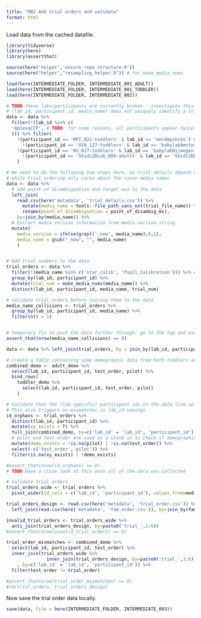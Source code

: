 ```yaml
---
title: "MB2 Add trial orders and validate"
format: html
---
```


Load data from the cached datafile. 

```r
library(tidyverse)
library(here)
library(assertthat)

source(here('helper','ensure_repo_structure.R'))
source(here("helper","resampling_helper.R")) # for make_media_nums
```

```r
load(here(INTERMEDIATE_FOLDER, INTERMEDIATE_001_ADULT))
load(here(INTERMEDIATE_FOLDER, INTERMEDIATE_001_TODDLER))
load(here(INTERMEDIATE_FOLDER, INTERMEDIATE_002))
```


```r
# TODO these labs/participants are currently broken - investigate this
# (lab_id, participant_id, media_name) does not uniquely identify a trial_number
data <- data %>% 
  filter(!(lab_id %in% c(
  'mpievaCCP', # TODO: for some reasons, all participants appear twice?
  ))) %>% filter(
    !(participant_id == 'MPI_022-toddlers' & lab_id == 'mecdmpihcbs') & # this participant has 6 fam trials (remove?)
      !(participant_id == 'UVA_127-toddlers' & lab_id == 'babylabAmsterdam') & # TODO: This participant appears twice, (wait, didn't we try to fix this?)
    !(participant_id == 'RU_017-toddlers' & lab_id == 'babylabNijmegen') & # duplicate
      !(participant_id == 'SkidLSDLab_009-adults' & lab_id == 'SkidLSDLab'), # has 10 trials?
    ) 

# We need to do the following two steps here, as trial_details depend on specific filenames, 
# while trial ordering only cares about the canon media names
data <- data %>%
  # add point of disambiguation and target aoi to the data
  left_join(
    read.csv(here('metadata', 'trial_details.csv')) %>%
      mutate(media_name = tools::file_path_sans_ext(trial_file_name)) %>%
      rename(point_of_disambiguation = point_of_disambig_ms), 
    by=join_by(media_name)) %>%
  # Extract media version information from media version string
  mutate( 
    media_version = ifelse(grepl('_new', media_name),0,1),
    media_name = gsub("_new", "", media_name)
    )


# Add trial numbers to the data
trial_orders <- data %>%
  filter(!(media_name %in% c('star_calib', 'Pupil_Calibration'))) %>% # remove calibration from numbering
  group_by(lab_id, participant_id) %>%
  mutate(trial_num = make_media_nums(media_name)) %>%
  distinct(lab_id, participant_id, media_name, trial_num)

# validate trial_orders before joining them to the data
media_name_collisions <- trial_orders %>% 
  group_by(lab_id, participant_id, media_name) %>% 
  filter(n() > 1)


# temporary fix to push the data further through: go to the top and exclude specific labs 
assert_that(nrow(media_name_collisions) == 0)

data <- data %>% left_join(trial_orders, by = join_by(lab_id, participant_id, media_name))

# create a table containing some demographic data from both toddlers and adults to perform integrity checks
combined_demo <- adult_demo %>%
  select(lab_id, participant_id, test_order, pilot) %>% 
  bind_rows(
    toddler_demo %>%
      select(lab_id, participant_id, test_order, pilot)
    )

# Validate that the (lab specific) participant ids in the data line up with the ids from the (lab specific) demographic files
# This also triggers on mismatches in lab_id namings
id_orphans <- trial_orders %>% 
  distinct(lab_id, participant_id) %>% 
  mutate(xy_exists = T) %>%
  full_join(combined_demo, by=c('lab_id' = 'lab_id', 'participant_id')) %>%
  # pilot and test order are used as a stand in to check if demographic data for this participant exists
  mutate(demo_exists = !is.na(pilot) | !is.na(test_order)) %>%
  select(-c('test_order','pilot')) %>% 
  filter(is.na(xy_exists) | !demo_exists)

#assert_that(nrow(id_orphans) == 0)
# TODO Have a close look at this once all of the data was collected

# Validate trial orders
trial_orders_wide <- trial_orders %>%
  pivot_wider(id_cols = c('lab_id', 'participant_id'), values_from=media_name, names_from=trial_num, names_prefix='trial_')

trial_orders_design <- read.csv(here('metadata', 'trial_order.csv')) %>% 
  left_join(read.csv(here('metadata', 'fam_order.csv')), by=join_by(fam_order))

invalid_trial_orders <- trial_orders_wide %>% 
  anti_join(trial_orders_design, by=paste0('trial_',1:6))
#assert_that(nrow(invalid_trial_orders) == 0)

trial_order_mismatches <- combined_demo %>%
  select(lab_id, participant_id, test_order) %>% 
  inner_join(trial_orders_wide %>% 
               inner_join(trial_orders_design, by=paste0('trial_',1:6)) # determine seen trials
    , by=c('lab_id' = 'lab_id', 'participant_id')) %>% 
  filter(test_order != trial_order)

#assert_that(nrow(trial_order_mismatches) == 0)
#rm(trial_orders, trial_orders_design)
```

Now save the trial order data locally.

```r
save(data, file = here(INTERMEDIATE_FOLDER, INTERMEDIATE_003))
```